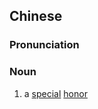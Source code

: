 {{also|殊荣}}
==Chinese==
{{zh-forms|s=殊荣}}

===Pronunciation===
{{zh-pron
|m=shūróng
|c=syu4 wing4
|mn=sû-êng
|cat=n
}}

===Noun===
{{zh-noun}}

# {{lb|zh|literary}} a [[special]] [[honor]]